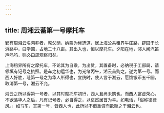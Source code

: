 ```yaml
---
---
---
```

title: 周湘云蓄第一号摩托车
---



鄞有周湘云名鸿荪者，席父荫，纳粟为候选道，居上海公共租界牛庄路，辟园于长浜路中，曰学圃，占地二十八亩。其出入也，恒以摩托车。夕阳在地，邻人闻汽笛声呜呜，则必曰周观察归矣。

上海租界所有之摩托车，不论其为自乘，为出赁，其置备时，必纳税于工部局，请领填有记号之执照。是车之初运华也，为光绪丙午，湘云首购之，遂为第一号。而西人好胜，耻第一号之为华人所得也，宣统时，使人言于湘云，愿馈银币五千圆，取消第一号，湘云不允。

湘云之所以得第一号者，以其时麾托车初行，西人且尚未购也。而西人富虚荣心，不欲落华人之后，凡有记号者，必自得之，以裒然居首为幸。如电话，「俗称德律风。」如马车，其第一号，皆西人也，此所以不借重资而欲赎之于湘云也。
